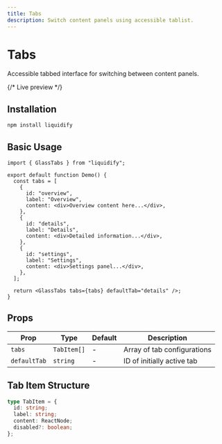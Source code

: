 ```yaml
---
title: Tabs
description: Switch content panels using accessible tablist.
---
```



# Tabs

Accessible tabbed interface for switching between content panels.

{/* Live preview */}
<TabsExample />

## Installation

```bash
npm install liquidify
```

## Basic Usage

```tsx
import { GlassTabs } from "liquidify";

export default function Demo() {
  const tabs = [
    {
      id: "overview",
      label: "Overview",
      content: <div>Overview content here...</div>,
    },
    {
      id: "details",
      label: "Details",
      content: <div>Detailed information...</div>,
    },
    {
      id: "settings",
      label: "Settings",
      content: <div>Settings panel...</div>,
    },
  ];

  return <GlassTabs tabs={tabs} defaultTab="details" />;
}
```

## Props

| Prop         | Type        | Default | Description                 |
| ------------ | ----------- | ------- | --------------------------- |
| `tabs`       | `TabItem[]` | -       | Array of tab configurations |
| `defaultTab` | `string`    | -       | ID of initially active tab  |

## Tab Item Structure

```typescript
type TabItem = {
  id: string;
  label: string;
  content: ReactNode;
  disabled?: boolean;
};
```
